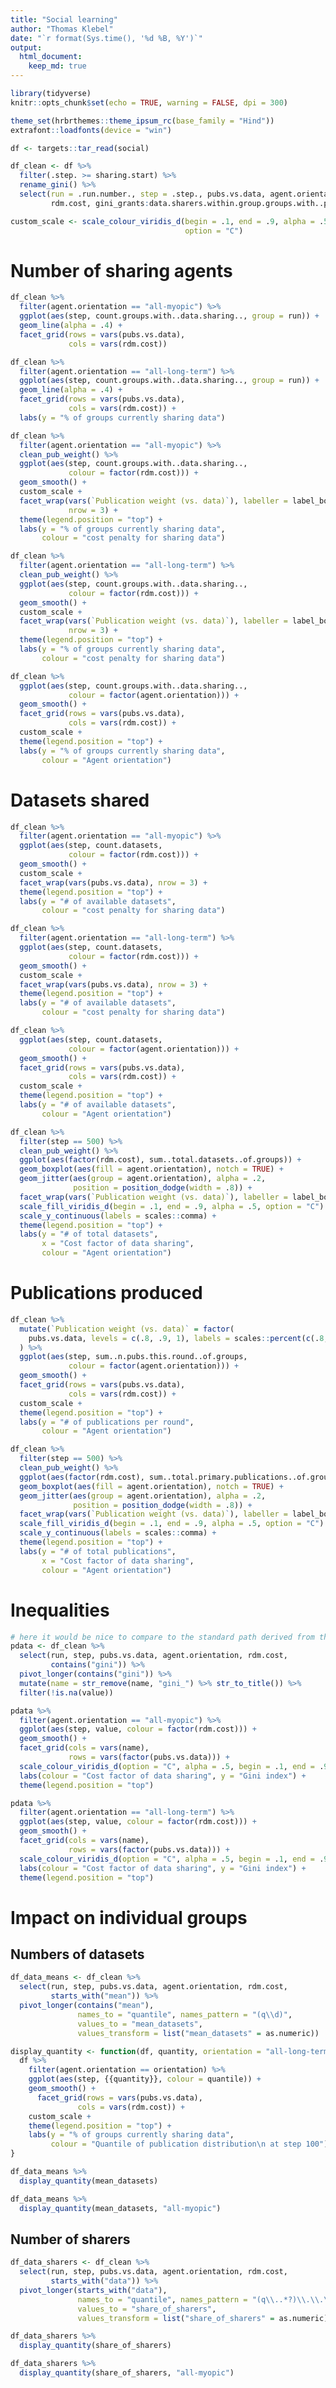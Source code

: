 ```yaml
---
title: "Social learning"
author: "Thomas Klebel"
date: "`r format(Sys.time(), '%d %B, %Y')`"
output: 
  html_document:
    keep_md: true
---
```


```r
library(tidyverse)
knitr::opts_chunk$set(echo = TRUE, warning = FALSE, dpi = 300)

theme_set(hrbrthemes::theme_ipsum_rc(base_family = "Hind"))
extrafont::loadfonts(device = "win")

df <- targets::tar_read(social)

df_clean <- df %>% 
  filter(.step. >= sharing.start) %>% 
  rename_gini() %>% 
  select(run = .run.number., step = .step., pubs.vs.data, agent.orientation, 
         rdm.cost, gini_grants:data.sharers.within.group.groups.with..publication.quantile....q.75.100...)

custom_scale <- scale_colour_viridis_d(begin = .1, end = .9, alpha = .5, 
                                       option = "C")
```



# Number of sharing agents
```r
df_clean %>% 
  filter(agent.orientation == "all-myopic") %>% 
  ggplot(aes(step, count.groups.with..data.sharing.., group = run)) +
  geom_line(alpha = .4) +
  facet_grid(rows = vars(pubs.vs.data),
             cols = vars(rdm.cost))
```

```r
df_clean %>% 
  filter(agent.orientation == "all-long-term") %>% 
  ggplot(aes(step, count.groups.with..data.sharing.., group = run)) +
  geom_line(alpha = .4) +
  facet_grid(rows = vars(pubs.vs.data),
             cols = vars(rdm.cost)) +
  labs(y = "% of groups currently sharing data")
```

```r
df_clean %>% 
  filter(agent.orientation == "all-myopic") %>% 
  clean_pub_weight() %>% 
  ggplot(aes(step, count.groups.with..data.sharing.., 
             colour = factor(rdm.cost))) +
  geom_smooth() +
  custom_scale +
  facet_wrap(vars(`Publication weight (vs. data)`), labeller = label_both,
             nrow = 3) +
  theme(legend.position = "top") +
  labs(y = "% of groups currently sharing data",
       colour = "cost penalty for sharing data")
```

```r
df_clean %>% 
  filter(agent.orientation == "all-long-term") %>% 
  clean_pub_weight() %>% 
  ggplot(aes(step, count.groups.with..data.sharing.., 
             colour = factor(rdm.cost))) +
  geom_smooth() +
  custom_scale +
  facet_wrap(vars(`Publication weight (vs. data)`), labeller = label_both,
             nrow = 3) +
  theme(legend.position = "top") +
  labs(y = "% of groups currently sharing data",
       colour = "cost penalty for sharing data")
```

```r
df_clean %>% 
  ggplot(aes(step, count.groups.with..data.sharing.., 
             colour = factor(agent.orientation))) +
  geom_smooth() +
  facet_grid(rows = vars(pubs.vs.data),
             cols = vars(rdm.cost)) +
  custom_scale +
  theme(legend.position = "top") +
  labs(y = "% of groups currently sharing data",
       colour = "Agent orientation")
```

# Datasets shared
```r
df_clean %>% 
  filter(agent.orientation == "all-myopic") %>% 
  ggplot(aes(step, count.datasets, 
             colour = factor(rdm.cost))) +
  geom_smooth() +
  custom_scale +
  facet_wrap(vars(pubs.vs.data), nrow = 3) +
  theme(legend.position = "top") +
  labs(y = "# of available datasets",
       colour = "cost penalty for sharing data")
```
```r
df_clean %>% 
  filter(agent.orientation == "all-long-term") %>% 
  ggplot(aes(step, count.datasets, 
             colour = factor(rdm.cost))) +
  geom_smooth() +
  custom_scale +
  facet_wrap(vars(pubs.vs.data), nrow = 3) +
  theme(legend.position = "top") +
  labs(y = "# of available datasets",
       colour = "cost penalty for sharing data")
```
```r
df_clean %>% 
  ggplot(aes(step, count.datasets, 
             colour = factor(agent.orientation))) +
  geom_smooth() +
  facet_grid(rows = vars(pubs.vs.data),
             cols = vars(rdm.cost)) +
  custom_scale +
  theme(legend.position = "top") +
  labs(y = "# of available datasets",
       colour = "Agent orientation")
```

```r
df_clean %>% 
  filter(step == 500) %>% 
  clean_pub_weight() %>% 
  ggplot(aes(factor(rdm.cost), sum..total.datasets..of.groups)) +
  geom_boxplot(aes(fill = agent.orientation), notch = TRUE) +
  geom_jitter(aes(group = agent.orientation), alpha = .2, 
              position = position_dodge(width = .8)) +
  facet_wrap(vars(`Publication weight (vs. data)`), labeller = label_both) +
  scale_fill_viridis_d(begin = .1, end = .9, alpha = .5, option = "C") +
  scale_y_continuous(labels = scales::comma) +
  theme(legend.position = "top") +
  labs(y = "# of total datasets",
       x = "Cost factor of data sharing",
       colour = "Agent orientation")
```

# Publications produced
```r
df_clean %>% 
  mutate(`Publication weight (vs. data)` = factor(
    pubs.vs.data, levels = c(.8, .9, 1), labels = scales::percent(c(.8, .9, 1)))
  ) %>% 
  ggplot(aes(step, sum..n.pubs.this.round..of.groups,
             colour = factor(agent.orientation))) +
  geom_smooth() +
  facet_grid(rows = vars(pubs.vs.data),
             cols = vars(rdm.cost)) +
  custom_scale +
  theme(legend.position = "top") +
  labs(y = "# of publications per round",
       colour = "Agent orientation")
```


```r
df_clean %>% 
  filter(step == 500) %>% 
  clean_pub_weight() %>% 
  ggplot(aes(factor(rdm.cost), sum..total.primary.publications..of.groups)) +
  geom_boxplot(aes(fill = agent.orientation), notch = TRUE) +
  geom_jitter(aes(group = agent.orientation), alpha = .2, 
              position = position_dodge(width = .8)) +
  facet_wrap(vars(`Publication weight (vs. data)`), labeller = label_both) +
  scale_fill_viridis_d(begin = .1, end = .9, alpha = .5, option = "C") +
  scale_y_continuous(labels = scales::comma) +
  theme(legend.position = "top") +
  labs(y = "# of total publications",
       x = "Cost factor of data sharing",
       colour = "Agent orientation")
```

# Inequalities
```r
# here it would be nice to compare to the standard path derived from the baseline
pdata <- df_clean %>% 
  select(run, step, pubs.vs.data, agent.orientation, rdm.cost,
         contains("gini")) %>% 
  pivot_longer(contains("gini")) %>% 
  mutate(name = str_remove(name, "gini_") %>% str_to_title()) %>% 
  filter(!is.na(value))
```


```r
pdata %>% 
  filter(agent.orientation == "all-myopic") %>% 
  ggplot(aes(step, value, colour = factor(rdm.cost))) +
  geom_smooth() +
  facet_grid(cols = vars(name),
             rows = vars(factor(pubs.vs.data))) +
  scale_colour_viridis_d(option = "C", alpha = .5, begin = .1, end = .9) +
  labs(colour = "Cost factor of data sharing", y = "Gini index") +
  theme(legend.position = "top")
```

```r
pdata %>% 
  filter(agent.orientation == "all-long-term") %>% 
  ggplot(aes(step, value, colour = factor(rdm.cost))) +
  geom_smooth() +
  facet_grid(cols = vars(name),
             rows = vars(factor(pubs.vs.data))) +
  scale_colour_viridis_d(option = "C", alpha = .5, begin = .1, end = .9) +
  labs(colour = "Cost factor of data sharing", y = "Gini index") +
  theme(legend.position = "top")
```


# Impact on individual groups
## Numbers of datasets

```r
df_data_means <- df_clean %>% 
  select(run, step, pubs.vs.data, agent.orientation, rdm.cost,
         starts_with("mean")) %>% 
  pivot_longer(contains("mean"),
               names_to = "quantile", names_pattern = "(q\\d)",
               values_to = "mean_datasets", 
               values_transform = list("mean_datasets" = as.numeric))
```
```r
display_quantity <- function(df, quantity, orientation = "all-long-term") {
  df %>% 
    filter(agent.orientation == orientation) %>% 
    ggplot(aes(step, {{quantity}}, colour = quantile)) +
    geom_smooth() +
      facet_grid(rows = vars(pubs.vs.data),
               cols = vars(rdm.cost)) +
    custom_scale +
    theme(legend.position = "top") +
    labs(y = "% of groups currently sharing data",
         colour = "Quantile of publication distribution\n at step 100")
}
```


```r
df_data_means %>% 
  display_quantity(mean_datasets)
```

```r
df_data_means %>% 
  display_quantity(mean_datasets, "all-myopic")
```

## Number of sharers
```r
df_data_sharers <- df_clean %>% 
  select(run, step, pubs.vs.data, agent.orientation, rdm.cost,
         starts_with("data")) %>% 
  pivot_longer(starts_with("data"),
               names_to = "quantile", names_pattern = "(q\\..*?)\\.\\.\\.",
               values_to = "share_of_sharers", 
               values_transform = list("share_of_sharers" = as.numeric))
```

```r
df_data_sharers %>% 
  display_quantity(share_of_sharers)
```

```r
df_data_sharers %>% 
  display_quantity(share_of_sharers, "all-myopic")
```
